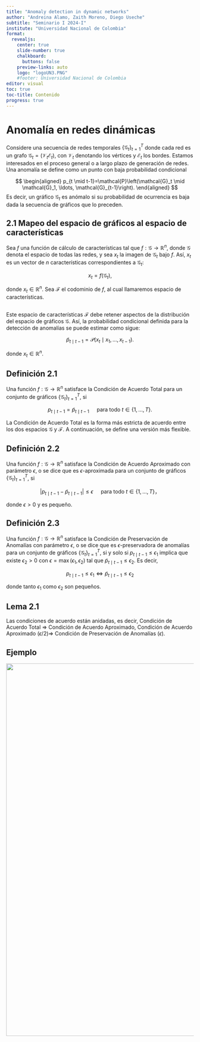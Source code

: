 ```yaml
---
title: "Anomaly detection in dynamic networks"
author: "Andreina Alamo, Zaith Moreno, Diego Useche"
subtitle: "Seminario I 2024-I"
institute: "Universidad Nacional de Colombia"
format:
  revealjs: 
    center: true
    slide-number: true
    chalkboard: 
      buttons: false
    preview-links: auto
    logo: "logoUN3.PNG"
    #footer: Universidad Nacional de Colombia
editor: visual
toc: true
toc-title: Contenido
progress: true
---
```


# Anomalía en redes dinámicas{.smaller}

Considere una secuencia de redes temporales $\left\{\mathcal{G}_t\right\}_{t=1}^T$ donde cada red es un grafo $\mathcal{G}_t=\left(\mathcal{V}_t \mathcal{E}_t\right)$, con $\mathcal{V}_t$ denotando los vértices y $\mathcal{E}_t$ los bordes. Estamos interesados en el proceso general o a largo plazo de generación de redes. Una anomalía se define como un punto con baja probabilidad condicional

$$
\begin{aligned}
p_{t \mid t-1}=\mathcal{P}\left(\mathcal{G}_t \mid \mathcal{G}_1, \ldots, \mathcal{G}_{t-1}\right). 
\end{aligned}
$$
Es decir, un gráfico $\mathcal{G}_t$ es anómalo si su probabilidad de ocurrencia es baja dada la secuencia de gráficos que lo preceden.

## 2.1 Mapeo del espacio de gráficos al espacio de características

Sea $f$ una función de cálculo de características tal que $f: \mathscr{G} \rightarrow \mathbb{R}^n$, donde $\mathscr{G}$ denota el espacio de todas las redes, y sea $x_t$ la imagen de $\mathcal{G}_t$ bajo $f$. Así, $x_t$ es un vector de $n$ características correspondientes a $\mathcal{G}_t:$

$$
x_t=f\left(\mathcal{G}_t\right),
$$

donde $x_t \in \mathbb{R}^n$. Sea $\mathcal{F}$ el codominio de $f$, al cual llamaremos espacio de características. 

##

Este espacio de características $\mathcal{F}$ debe retener aspectos de la distribución del espacio de gráficos $\mathscr{G}$. Así, la probabilidad condicional definida para la detección de anomalías se puede estimar como sigue:

$$
\tilde{p}_{t \mid t-1}=\mathcal{P}\left(x_t \mid x_1, \ldots, x_{t-1}\right).
$$

donde $x_t \in \mathbb{R}^n$.

## Definición 2.1
Una función $f: \mathscr{G} \rightarrow \mathbb{R}^n$ satisface la Condición de Acuerdo Total para un conjunto de gráficos $\left\{\mathcal{G}_t\right\}_{t=1}^T$, si

$$
p_{t \mid t-1}=\tilde{p}_{t \mid t-1} \quad \text { para todo } t \in\{1, \ldots, T\} .
$$

La Condición de Acuerdo Total es la forma más estricta de acuerdo entre los dos espacios $\mathscr{G}$ y $\mathcal{F}$. A continuación, se define una versión más flexible.

## Definición 2.2

Una función $f: \mathscr{G} \rightarrow \mathbb{R}^n$ satisface la Condición de Acuerdo Aproximado con parámetro $\epsilon$, o se dice que es $\epsilon$-aproximada para un conjunto de gráficos $\left\{\mathcal{G}_t\right\}_{t=1}^T$, si

$$
\left|p_{t \mid t-1}-\tilde{p}_{t \mid t-1}\right| \leq \epsilon \quad \text { para todo } t \in\{1, \ldots, T\} ，
$$

donde $\epsilon>0$ y es pequeño.

## Definición 2.3

Una función $f: \mathscr{G} \rightarrow \mathbb{R}^n$ satisface la Condición de Preservación de Anomalías con parámetro $\epsilon$, o se dice que es $\epsilon$-preservadora de anomalías para un conjunto de gráficos $\left\{\mathcal{G}_t\right\}_{t=1}^T$, si y solo si $p_{t \mid t-1} \leq \epsilon_1$ implica que existe $\epsilon_2>0$ con $\epsilon=\max \left(\epsilon_1, \epsilon_2\right)$ tal que $\tilde{p}_{t \mid t-1} \leq \epsilon_2$. Es decir,

$$
p_{t \mid t-1} \leq \epsilon_1 \Longleftrightarrow \tilde{p}_{t \mid t-1} \leq \epsilon_2
$$

donde tanto $\epsilon_1$ como $\epsilon_2$ son pequeños.

## Lema 2.1
Las condiciones de acuerdo están anidadas, es decir,
Condición de Acuerdo Total $\Rightarrow$ Condición de Acuerdo Aproximado, Condición de Acuerdo Aproximado $(\epsilon / 2) \Rightarrow$ Condición de Preservación de Anomalías $(\epsilon)$.

## Ejemplo

<p align="center">
<img src="ejemplo1.png" width="1000">
</p>